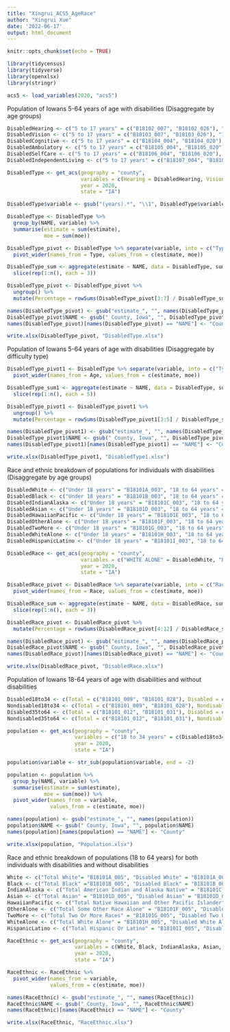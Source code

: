 ```yaml
---
title: "Xingrui_ACS5_AgeRace"
author: "Xingrui Xue"
date: '2022-06-17'
output: html_document
---
```


```r
knitr::opts_chunk$set(echo = TRUE)
```

```r
library(tidycensus)
library(tidyverse)
library(openxlsx)
library(stringr)

acs5 <- load_variables(2020, "acs5")
```

Population of Iowans 5-64 years of age with disabilities (Disaggregate by age groups)
```r
DisabledHearing <- c("5 to 17 years" = c("B18102_007", "B18102_026"), "18 to 34 years" = c("B18102_010", "B18102_029"), "35 to 64 years" = c("B18102_013", "B18102_032"))
DisabledVision <- c("5 to 17 years" = c("B18103_007", "B18103_026"), "18 to 34 years" = c("B18103_010", "B18103_029"), "35 to 64 years" = c("B18103_007", "B18103_032"))
DisabledCognitive <- c("5 to 17 years" = c("B18104_004", "B18104_020"), "18 to 34 years" = c("B18104_007", "B18104_023"), "35 to 64 years" = c("B18104_010", "B18104_026"))
DisabledAmbulatory <- c("5 to 17 years" = c("B18105_004", "B18105_020"), "18 to 34 years" = c("B18105_007", "B18105_023"), "35 to 64 years" = c("B18105_010", "B18105_026"))
DisabledSelfCare <- c("5 to 17 years" = c("B18106_004", "B18106_020"), "18 to 34 years" = c("B18106_007", "B18106_023"), "35 to 64 years" = c("B18106_010", "B18106_026"))
DisabledIndependentLiving <- c("5 to 17 years" = c("B18107_004", "B18107_020"), "18 to 34 years" = c("B18107_007", "B18107_023"), "35 to 64 years" = c("B18107_010", "B18107_026"))

DisabledType <- get_acs(geography = "county",
                        variables = c(Hearing = DisabledHearing, Vision = DisabledVision, Cognitive = DisabledCognitive, "Self-care" = DisabledSelfCare, "Independent living" = DisabledIndependentLiving),
                        year = 2020,
                        state = "IA")

DisabledType$variable <- gsub("(years).*", "\\1", DisabledType$variable)

DisabledType <- DisabledType %>%
  group_by(NAME, variable) %>%
  summarise(estimate = sum(estimate),
            moe = sum(moe))

DisabledType_pivot <- DisabledType %>% separate(variable, into = c("Type", "Age"), sep = "\\.") %>%
  pivot_wider(names_from = Type, values_from = c(estimate, moe))

DisabledType_sum <- aggregate(estimate ~ NAME, data = DisabledType, sum) %>%
  slice(rep(1:n(), each = 3))

DisabledType_pivot <- DisabledType_pivot %>%
  ungroup() %>%
  mutate(Percentage = rowSums(DisabledType_pivot[3:7] / DisabledType_sum$estimate) * 100)

names(DisabledType_pivot) <- gsub("estimate_", "", names(DisabledType_pivot))
DisabledType_pivot$NAME <- gsub(" County, Iowa", "", DisabledType_pivot$NAME)
names(DisabledType_pivot)[names(DisabledType_pivot) == "NAME"] <- "County"

write.xlsx(DisabledType_pivot, "DisabledType.xlsx")
```

Population of Iowans 5-64 years of age with disabilities (Disaggregate by difficulty type)
```r
DisabledType_pivot1 <- DisabledType %>% separate(variable, into = c("Type", "Age"), sep = "\\.") %>%
  pivot_wider(names_from = Age, values_from = c(estimate, moe))

DisabledType_sum1 <- aggregate(estimate ~ NAME, data = DisabledType, sum) %>%
  slice(rep(1:n(), each = 5))

DisabledType_pivot1 <- DisabledType_pivot1 %>%
  ungroup() %>%
  mutate(Percentage = rowSums(DisabledType_pivot1[3:5] / DisabledType_sum1$estimate) * 100)

names(DisabledType_pivot1) <- gsub("estimate_", "", names(DisabledType_pivot1))
DisabledType_pivot1$NAME <- gsub(" County, Iowa", "", DisabledType_pivot1$NAME)
names(DisabledType_pivot1)[names(DisabledType_pivot1) == "NAME"] <- "County"

write.xlsx(DisabledType_pivot1, "DisabledType1.xlsx")
```

Race and ethnic breakdown of populations for individuals with disabilities (Disaggregate by age groups)
```r
DisabledWhite <- c("Under 18 years" = "B18101A_003", "18 to 64 years" = "B18101A_006", "65 years and over" = "B18101A_009")
DisabledBlack <- c("Under 18 years" = "B18101B_003", "18 to 64 years" = "B18101B_006", "65 years and over" = "B18101B_009")
DisabledIndianAlaska <- c("Under 18 years" = "B18101C_003", "18 to 64 years" = "B18101C_006", "65 years and over" = "B18101C_009")
DisabledAsian <- c("Under 18 years" = "B18101D_003", "18 to 64 years" = "B18101D_006", "65 years and over" = "B18101D_009")
DisabledHawaiianPacific <- c("Under 18 years" = "B18101E_003", "18 to 64 years" = "B18101E_006", "65 years and over" = "B18101E_009")
DisabledOtherAlone <- c("Under 18 years" = "B18101F_003", "18 to 64 years" = "B18101F_006", "65 years and over" = "B18101F_009")
DisabledTwoMore <- c("Under 18 years" = "B18101G_003", "18 to 64 years" = "B18101G_006", "65 years and over" = "B18101G_009")
DisabledWhiteAlone <- c("Under 18 years" = "B18101H_003", "18 to 64 years" = "B18101H_006", "65 years and over" = "B18101H_009")
DisabledHispanicLatino <- c("Under 18 years" = "B18101I_003", "18 to 64 years" = "B18101I_006", "65 years and over" = "B18101I_009")

DisabledRace <- get_acs(geography = "county",
                        variables = c("WHITE ALONE" = DisabledWhite, "BLACK OR AFRICAN AMERICAN ALONE" = DisabledBlack, "AMERICAN, INDIAN AND ALASKA NATIVE ALONE" = DisabledIndianAlaska, "ASIAN ALONE" = DisabledAsian, "NATIVE HAWAIIAN AND OTHER PACIFIC ISLANDER ALONE" = DisabledHawaiianPacific, "SOME OTHER RACE ALONE" = DisabledOtherAlone, "TWO OR MORE RACES" = DisabledTwoMore, "WHITE ALONE, NOT HISPANIC OR LATINO" = DisabledWhiteAlone, "HISPANIC OR LATINO" = DisabledHispanicLatino),
                        year = 2020,
                        state = "IA")

DisabledRace_pivot <- DisabledRace %>% separate(variable, into = c("Race", "Age"), sep = "\\.") %>%
  pivot_wider(names_from = Race, values_from = c(estimate, moe))

DisabledRace_sum <- aggregate(estimate ~ NAME, data = DisabledRace, sum) %>%
  slice(rep(1:n(), each = 3))

DisabledRace_pivot <- DisabledRace_pivot %>%
  mutate(Percentage = rowSums(DisabledRace_pivot[4:12] / DisabledRace_sum$estimate) * 100)

names(DisabledRace_pivot) <- gsub("estimate_", "", names(DisabledRace_pivot))
DisabledRace_pivot$NAME <- gsub(" County, Iowa", "", DisabledRace_pivot$NAME)
names(DisabledRace_pivot)[names(DisabledRace_pivot) == "NAME"] <- "County"

write.xlsx(DisabledRace_pivot, "DisabledRace.xlsx")
```
Population of Iowans 18-64 years of age with disabilities and without disabilities
```r
Disabled18to34 <- c(Total = c("B18101_009", "B18101_028"), Disabled = c("B18101_010", "B18101_029"))
Nondisabled18to34 <- c(Total = c("B18101_009", "B18101_028"), Nondisabled = c("B18101_011", "B18101_030"))
Disabled35to64 <- c(Total = c("B18101_012", "B18101_031"), Disabled = c("B18101_013", "B18101_032"))
Nondisabled35to64 <- c(Total = c("B18101_012", "B18101_031"), Nondisabled = c("B18101_014", "B18101_033"))

population <- get_acs(geography = "county",
                      variables = c("18 to 34 years" = c(Disabled18to34, Nondisabled18to34), "35 to 64 years" = c(Disabled35to64, Nondisabled35to64)),
                      year = 2020,
                      state = "IA")

population$variable <- str_sub(population$variable, end = -2)

population <- population %>%
  group_by(NAME, variable) %>%
  summarise(estimate = sum(estimate),
            moe = sum(moe)) %>%
  pivot_wider(names_from = variable,
              values_from = c(estimate, moe))

names(population) <- gsub("estimate_", "", names(population))
population$NAME <- gsub(" County, Iowa", "", population$NAME)
names(population)[names(population) == "NAME"] <- "County"

write.xlsx(population, "Population.xlsx")
```

Race and ethnic breakdown of populations (18 to 64 years) for both individuals with disabilities and without disabilities
```r
White <- c("Total White"= "B18101A_005", "Disabled White" = "B18101A_006", "Nondisabled White" = "B18101A_007")
Black <- c("Total Black" ="B18101B_005", "Disabled Black" = "B18101B_006", "Nondisabled Black" = "B18101B_007")
IndianAlaska <- c("Total American Indian and Alaska Native" = "B18101C_005", "Disabled American Indian and Alaska Native" = "B18101C_006", "Nondisabled American Indian and Alaska Native" = "B18101C_007")
Asian <- c("Total Asian" = "B18101D_005", "Disabled Asian" = "B18101D_006", "Nondisabled Asian" = "B18101D_007")
HawaiianPacific <- c("Total Native Hawaiian and Other Pacific Islander" = "B18101E_005", "Disabled Native Hawaiian and Other Pacific Islander" = "B18101E_006", "Nondisabled Native Hawaiian and Other Pacific Islander" = "B18101E_007")
OtherAlone <- c("Total Some Other Race Alone" = "B18101F_005", "Disabled Some Other Race Alone" = "B18101F_006", "Nondisabled Some Other Race Alone" = "B18101F_007")
TwoMore <- c("Total Two Or More Races" = "B18101G_005", "Disabled Two Or More Races" = "B18101G_006", "Nondisabled Two Or More Races" = "B18101G_007")
WhiteAlone <- c("Total White Alone" = "B18101H_005", "Disabled White Alone" = "B18101H_006", "Nondisabled White Alone" = "B18101H_007")
HispanicLatino <- c("Total Hispanic Or Latino" = "B18101I_005", "Disabled Hispanic Or Latino" = "B18101I_006", "Nondisabled Hispanic Or Latino" = "B18101I_007")

RaceEthnic <- get_acs(geography = "county",
                      variables = c(White, Black, IndianAlaska, Asian, HawaiianPacific, OtherAlone, TwoMore, WhiteAlone, HispanicLatino),
                      year = 2020,
                      state = "IA")

RaceEthnic <- RaceEthnic %>%
  pivot_wider(names_from = variable,
              values_from = c(estimate, moe))

names(RaceEthnic) <- gsub("estimate_", "", names(RaceEthnic))
RaceEthnic$NAME <- gsub(" County, Iowa", "", RaceEthnic$NAME)
names(RaceEthnic)[names(RaceEthnic) == "NAME"] <- "County"

write.xlsx(RaceEthnic, "RaceEthnic.xlsx")
```